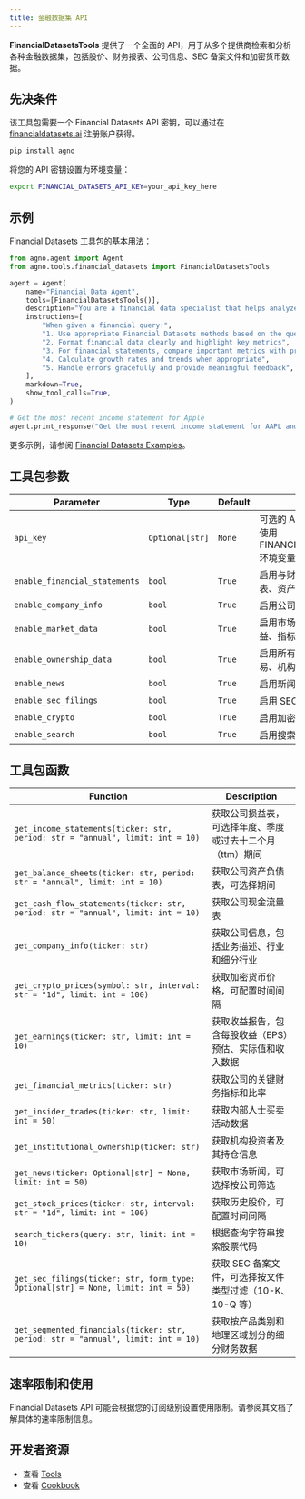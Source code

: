 ```yaml
---
title: 金融数据集 API
---
```


**FinancialDatasetsTools** 提供了一个全面的 API，用于从多个提供商检索和分析各种金融数据集，包括股价、财务报表、公司信息、SEC 备案文件和加密货币数据。

## 先决条件

该工具包需要一个 Financial Datasets API 密钥，可以通过在 [financialdatasets.ai](https://financialdatasets.ai) 注册账户获得。

```bash
pip install agno
```

将您的 API 密钥设置为环境变量：

```bash
export FINANCIAL_DATASETS_API_KEY=your_api_key_here
```

## 示例

Financial Datasets 工具包的基本用法：

```python
from agno.agent import Agent
from agno.tools.financial_datasets import FinancialDatasetsTools

agent = Agent(
    name="Financial Data Agent",
    tools=[FinancialDatasetsTools()],
    description="You are a financial data specialist that helps analyze financial information for stocks and cryptocurrencies.",
    instructions=[
        "When given a financial query:",
        "1. Use appropriate Financial Datasets methods based on the query type",
        "2. Format financial data clearly and highlight key metrics",
        "3. For financial statements, compare important metrics with previous periods when relevant",
        "4. Calculate growth rates and trends when appropriate",
        "5. Handle errors gracefully and provide meaningful feedback",
    ],
    markdown=True,
    show_tool_calls=True,
)

# Get the most recent income statement for Apple
agent.print_response("Get the most recent income statement for AAPL and highlight key metrics")
```

更多示例，请参阅 [Financial Datasets Examples](/examples/concepts/tools/others/financial_datasets)。

## 工具包参数

| Parameter                     | Type            | Default | Description                                                                             |
| ----------------------------- | --------------- | ------- | --------------------------------------------------------------------------------------- |
| `api_key`                     | `Optional[str]` | `None`  | 可选的 API 密钥。如果未提供，则使用 FINANCIAL_DATASETS_API_KEY 环境变量            |
| `enable_financial_statements` | `bool`          | `True`  | 启用与财务报表相关的函数（损益表、资产负债表等）                                        |
| `enable_company_info`         | `bool`          | `True`  | 启用公司信息相关函数                                                                    |
| `enable_market_data`          | `bool`          | `True`  | 启用市场数据相关函数（股价、收益、指标）                                                |
| `enable_ownership_data`       | `bool`          | `True`  | 启用所有权数据相关函数（内部交易、机构持股）                                              |
| `enable_news`                 | `bool`          | `True`  | 启用新闻相关函数                                                                        |
| `enable_sec_filings`          | `bool`          | `True`  | 启用 SEC 备案文件相关函数                                                               |
| `enable_crypto`               | `bool`          | `True`  | 启用加密货币相关函数                                                                    |
| `enable_search`               | `bool`          | `True`  | 启用搜索相关函数                                                                        |

## 工具包函数

| Function                                                                         | Description                                                                                                     |
| -------------------------------------------------------------------------------- | --------------------------------------------------------------------------------------------------------------- |
| `get_income_statements(ticker: str, period: str = "annual", limit: int = 10)`    | 获取公司损益表，可选择年度、季度或过去十二个月（ttm）期间                                                      |
| `get_balance_sheets(ticker: str, period: str = "annual", limit: int = 10)`       | 获取公司资产负债表，可选择期间                                                                                  |
| `get_cash_flow_statements(ticker: str, period: str = "annual", limit: int = 10)` | 获取公司现金流量表                                                                                              |
| `get_company_info(ticker: str)`                                                  | 获取公司信息，包括业务描述、行业和细分行业                                                                    |
| `get_crypto_prices(symbol: str, interval: str = "1d", limit: int = 100)`         | 获取加密货币价格，可配置时间间隔                                                                                |
| `get_earnings(ticker: str, limit: int = 10)`                                     | 获取收益报告，包含每股收益（EPS）预估、实际值和收入数据                                                         |
| `get_financial_metrics(ticker: str)`                                             | 获取公司的关键财务指标和比率                                                                                    |
| `get_insider_trades(ticker: str, limit: int = 50)`                               | 获取内部人士买卖活动数据                                                                                        |
| `get_institutional_ownership(ticker: str)`                                       | 获取机构投资者及其持仓信息                                                                                      |
| `get_news(ticker: Optional[str] = None, limit: int = 50)`                        | 获取市场新闻，可选择按公司筛选                                                                                  |
| `get_stock_prices(ticker: str, interval: str = "1d", limit: int = 100)`          | 获取历史股价，可配置时间间隔                                                                                    |
| `search_tickers(query: str, limit: int = 10)`                                    | 根据查询字符串搜索股票代码                                                                                      |
| `get_sec_filings(ticker: str, form_type: Optional[str] = None, limit: int = 50)` | 获取 SEC 备案文件，可选择按文件类型过滤（10-K、10-Q 等）                                                        |
| `get_segmented_financials(ticker: str, period: str = "annual", limit: int = 10)` | 获取按产品类别和地理区域划分的细分财务数据                                                                      |

## 速率限制和使用

Financial Datasets API 可能会根据您的订阅级别设置使用限制。请参阅其文档了解具体的速率限制信息。

## 开发者资源

- 查看 [Tools](https://github.com/agno-agi/agno/blob/main/libs/agno/agno/tools/financial_datasets.py)
- 查看 [Cookbook](https://github.com/agno-agi/agno/blob/main/cookbook/tools/financial_datasets_tools.py)